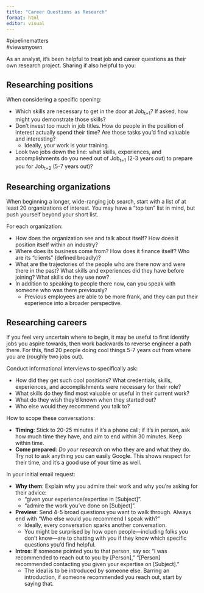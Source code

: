 ```yaml
---
title: "Career Questions as Research"
format: html
editor: visual
---
```


\#pipelinematters  
\#viewsmyown  

As an analyst, it's been helpful to treat job and career questions as their
own research project. Sharing if also helpful to you:  

## Researching positions

When considering a specific opening:

* Which skills are necessary to get in the door at Job<sub>t=1</sub>? If asked, how might you demonstrate those skills?  
* Don’t invest too much in job titles. How do people in the position of interest actually spend their time? Are those tasks you’d find valuable and interesting?  
  * Ideally, your work is your training.  
* Look two jobs down the line: what skills, experiences, and accomplishments do you need out of Job<sub>t=1</sub> (2-3 years out) to prepare you for Job<sub>t=2</sub> (5-7 years out)?  

## Researching organizations

When beginning a longer, wide-ranging job search, start with a list of at least 20 organizations of interest. You may have a "top ten" list in mind, but push yourself beyond your short list.  

For each organization:  

* How does the organization see and talk about itself? How does it position itself within an industry?  
* Where does its business come from? How does it finance itself? Who are its “clients” (defined broadly)?  
* What are the trajectories of the people who are there now and were there in the past? What skills and experiences did they have before joining? What skills do they use now?  
* In addition to speaking to people there now, can you speak with someone who was there previously?  
  * Previous employees are able to be more frank, and they can put their experience into a broader perspective.  

## Researching careers

If you feel very uncertain where to begin, it may be useful to first identify jobs you aspire towards, then work backwards to reverse engineer a path there. For this, find 20 people doing cool things 5-7 years out from where you are (roughly two jobs out). 

Conduct informational interviews to specifically ask:  

* How did they get such cool positions? What credentials, skills, experiences, and accomplishments were necessary for their role?  
* What skills do they find most valuable or useful in their current work?  
* What do they wish they’d known when they started out?  
* Who else would they recommend you talk to?  

How to scope these conversations:  

* **Timing**: Stick to 20-25 minutes if it’s a phone call; if it’s in person, ask how much time they have, and aim to end within 30 minutes. Keep within time.  
* **Come prepared**: _Do your research_ on who they are and what they do. Try not to ask anything you can easily Google. This shows respect for their time, and it’s a good use of your time as well. 

In your initial email request:  

* **Why them**: Explain why you admire their work and why you’re asking for their advice: 
  * “given your experience/expertise in [Subject]".  
  * “admire the work you’ve done on [Subject]”. 
* **Preview**: Send 4-5 broad questions you want to walk through. Always end with “Who else would you recommend I speak with?”  
  * Ideally, every conversation sparks another conversation.  
  * You might be surprised by how open people—including folks you don’t know—are to chatting with you if they know which specific questions you’d find helpful.  
* **Intros**: If someone pointed you to that person, say so: “I was recommended to reach out to you by [Person],” “[Person] recommended contacting you given your expertise on [Subject].”  
  * The ideal is to be introduced by someone else. Barring an introduction, if someone recommended you reach out, start by saying that.  


